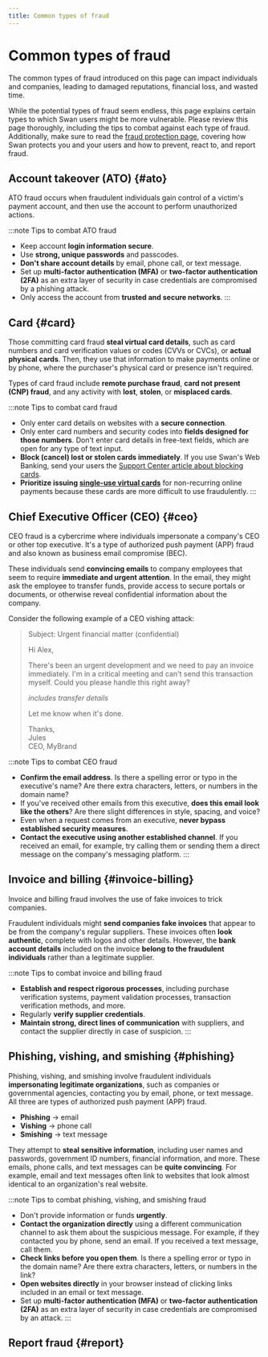 ```yaml
---
title: Common types of fraud
---
```


# Common types of fraud

The common types of fraud introduced on this page can impact individuals and companies, leading to damaged reputations, financial loss, and wasted time.

While the potential types of fraud seem endless, this page explains certain types to which Swan users might be more vulnerable.
Please review this page thoroughly, including the tips to combat against each type of fraud.
Additionally, make sure to read the [fraud protection page](./index.mdx), covering how Swan protects you and your users and how to prevent, react to, and report fraud.


<TrustCenter />

## Account takeover (ATO) {#ato}

ATO fraud occurs when fraudulent individuals gain control of a victim's payment account, and then use the account to perform unauthorized actions.

:::note Tips to combat ATO fraud
- Keep account **login information secure**.
- Use **strong, unique passwords** and passcodes.
- **Don't share account details** by email, phone call, or text message.
- Set up **multi-factor authentication (MFA)** or **two-factor authentication (2FA)** as an extra layer of security in case credentials are compromised by a phishing attack.
- Only access the account from **trusted and secure networks**.
:::

## Card {#card}

Those committing card fraud **steal virtual card details**, such as card numbers and card verification values or codes (CVVs or CVCs), or **actual physical cards**.
Then, they use that information to make payments online or by phone, where the purchaser's physical card or presence isn't required.

Types of card fraud include **remote purchase fraud**, **card not present (CNP) fraud**, and any activity with **lost**, **stolen**, or **misplaced cards**.

:::note Tips to combat card fraud
- Only enter card details on websites with a **secure connection**.
- Only enter card numbers and security codes into **fields designed for those numbers**. Don't enter card details in free-text fields, which are open for any type of text input.
- **Block (cancel) lost or stolen cards immediately**. If you use Swan's Web Banking, send your users the [Support Center article about blocking cards](https://support.swan.io/hc/en-150/articles/18538920070045-Blocking-your-card).
- **Prioritize issuing [single-use virtual cards](../../../topics/cards/virtual/index.mdx#suv)** for non-recurring online payments because these cards are more difficult to use fraudulently.
:::

## Chief Executive Officer (CEO) {#ceo}

CEO fraud is a cybercrime where individuals impersonate a company's CEO or other top executive.
It's a type of authorized push payment (APP) fraud and also known as business email compromise (BEC).

These individuals send **convincing emails** to company employees that seem to require **immediate and urgent attention**.
In the email, they might ask the employee to transfer funds, provide access to secure portals or documents, or otherwise reveal confidential information about the company.

Consider the following example of a CEO vishing attack:

> Subject: Urgent financial matter (confidential)
>
> Hi Alex,
>
> There's been an urgent development and we need to pay an invoice immediately.
> I'm in a critical meeting and can't send this transaction myself.
> Could you please handle this right away?
>
> *includes transfer details*
>
> Let me know when it's done.
>
> Thanks,<br />
> Jules<br />
> CEO, MyBrand

:::note Tips to combat CEO fraud
- **Confirm the email address**. Is there a spelling error or typo in the executive's name? Are there extra characters, letters, or numbers in the domain name?
- If you've received other emails from this executive, **does this email look like the others**? Are there slight differences in style, spacing, and voice?
- Even when a request comes from an executive, **never bypass established security measures**.
- **Contact the executive using another established channel**. If you received an email, for example, try calling them or sending them a direct message on the company's messaging platform.
:::

## Invoice and billing {#invoice-billing}

Invoice and billing fraud involves the use of fake invoices to trick companies.

Fraudulent individuals might **send companies fake invoices** that appear to be from the company's regular suppliers.
These invoices often **look authentic**, complete with logos and other details.
However, the **bank account details** included on the invoice **belong to the fraudulent individuals** rather than a legitimate supplier.

:::note Tips to combat invoice and billing fraud
- **Establish and respect rigorous processes**, including purchase verification systems, payment validation processes, transaction verification methods, and more.
- Regularly **verify supplier credentials**.
- **Maintain strong, direct lines of communication** with suppliers, and contact the supplier directly in case of suspicion.
:::

## Phishing, vishing, and smishing {#phishing}

Phishing, vishing, and smishing involve fraudulent individuals **impersonating legitimate organizations**, such as companies or governmental agencies, contacting you by email, phone, or text message.
All three are types of authorized push payment (APP) fraud.

- **Phishing** → email
- **Vishing** → phone call
- **Smishing** → text message

They attempt to **steal sensitive information**, including user names and passwords, government ID numbers, financial information, and more.
These emails, phone calls, and text messages can be **quite convincing**.
For example, email and text messages often link to websites that look almost identical to an organization's real website.

:::note Tips to combat phishing, vishing, and smishing fraud
- Don't provide information or funds **urgently**.
- **Contact the organization directly** using a different communication channel to ask them about the suspicious message. For example, if they contacted you by phone, send an email. If you received a text message, call them.
- **Check links before you open them**. Is there a spelling error or typo in the domain name? Are there extra characters, letters, or numbers in the link?
- **Open websites directly** in your browser instead of clicking links included in an email or text message.
- Set up **multi-factor authentication (MFA)** or **two-factor authentication (2FA)** as an extra layer of security in case credentials are compromised by an attack.
:::

## Report fraud {#report}


<ReportFraud />